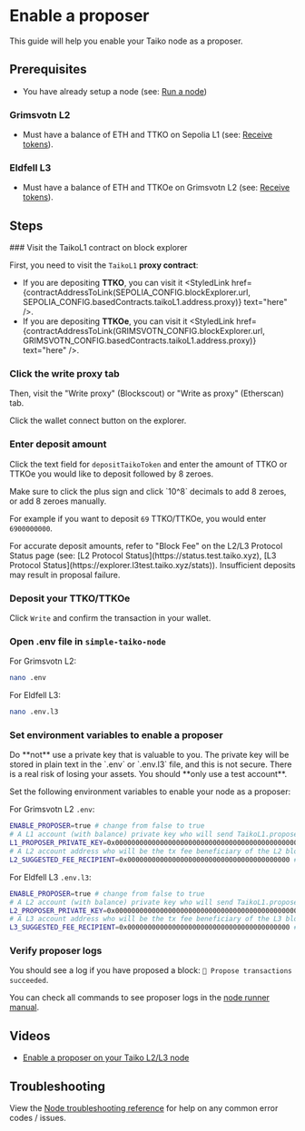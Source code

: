 
# Enable a proposer

This guide will help you enable your Taiko node as a proposer.

## Prerequisites

- You have already setup a node (see: [Run a node](/docs/guides/run-a-node))

### Grimsvotn L2

- Must have a balance of ETH and TTKO on Sepolia L1 (see: [Receive tokens](/docs/guides/receive-tokens)).

### Eldfell L3

- Must have a balance of ETH and TTKOe on Grimsvotn L2 (see: [Receive tokens](/docs/guides/receive-tokens)).

## Steps

<Steps>
### Visit the TaikoL1 contract on block explorer

First, you need to visit the `TaikoL1` **proxy contract**:

- If you are depositing **TTKO**, you can visit it <StyledLink href={contractAddressToLink(SEPOLIA_CONFIG.blockExplorer.url, SEPOLIA_CONFIG.basedContracts.taikoL1.address.proxy)} text="here" />.
- If you are depositing **TTKOe**, you can visit it <StyledLink href={contractAddressToLink(GRIMSVOTN_CONFIG.blockExplorer.url, GRIMSVOTN_CONFIG.basedContracts.taikoL1.address.proxy)} text="here" />.

### Click the write proxy tab

Then, visit the "Write proxy" (Blockscout) or "Write as proxy" (Etherscan) tab.

Click the wallet connect button on the explorer.

### Enter deposit amount

Click the text field for `depositTaikoToken` and enter the amount of TTKO or TTKOe you would like to deposit followed by 8 zeroes.

<Callout type="warning">
  Make sure to click the plus sign and click `10^8` decimals to add 8 zeroes, or
  add 8 zeroes manually.
</Callout>

For example if you want to deposit `69` TTKO/TTKOe, you would enter `6900000000`.

<Callout type="note">
  For accurate deposit amounts, refer to "Block Fee" on the L2/L3 Protocol
  Status page (see: [L2 Protocol Status](https://status.test.taiko.xyz), [L3
  Protocol Status](https://explorer.l3test.taiko.xyz/stats)). Insufficient
  deposits may result in proposal failure.
</Callout>

### Deposit your TTKO/TTKOe

Click `Write` and confirm the transaction in your wallet.

### Open .env file in `simple-taiko-node`

For Grimsvotn L2:
```sh
nano .env
```

For Eldfell L3:

```sh
nano .env.l3
```

### Set environment variables to enable a proposer

<Callout type="warning">
  Do **not** use a private key that is valuable to you. The private key will be
  stored in plain text in the `.env` or `.env.l3` file, and this is not secure.
  There is a real risk of losing your assets. You should **only use a test
  account**.
</Callout>

Set the following environment variables to enable your node as a proposer:

For Grimsvotn L2 `.env`:

```sh
ENABLE_PROPOSER=true # change from false to true
# A L1 account (with balance) private key who will send TaikoL1.proposeBlock transactions
L1_PROPOSER_PRIVATE_KEY=0x0000000000000000000000000000000000000000000000000000000000000000 # your wallet's private key
# A L2 account address who will be the tx fee beneficiary of the L2 blocks that you proposed
L2_SUGGESTED_FEE_RECIPIENT=0x0000000000000000000000000000000000000000 # the recipient of L2/L3 ETH rewards.
```

For Eldfell L3 `.env.l3`:

```sh
ENABLE_PROPOSER=true # change from false to true
# A L2 account (with balance) private key who will send TaikoL1.proposeBlock transactions
L2_PROPOSER_PRIVATE_KEY=0x0000000000000000000000000000000000000000000000000000000000000000 # your wallet's private key
# A L3 account address who will be the tx fee beneficiary of the L3 blocks that you proposed
L3_SUGGESTED_FEE_RECIPIENT=0x0000000000000000000000000000000000000000 # the recipient of L2/L3 ETH rewards.
```

### Verify proposer logs

You should see a log if you have proposed a block: `📝 Propose transactions succeeded`.

You can check all commands to see proposer logs in the [node runner manual](/docs/manuals/node-runner-manual#view-client-proposer-logs).

</Steps>

## Videos

- [Enable a proposer on your Taiko L2/L3 node](https://www.youtube.com/watch?v=z3gWKEoJidw)

## Troubleshooting

View the [Node troubleshooting reference](/docs/reference/node-troubleshooting) for help on any common error codes / issues.
